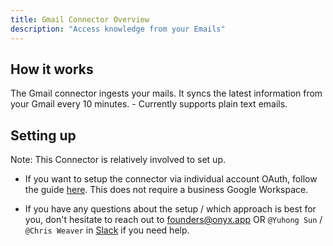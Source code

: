 ```yaml
---
title: Gmail Connector Overview
description: "Access knowledge from your Emails"
---
```


## How it works

The Gmail connector ingests your mails. It syncs the latest information from
your Gmail every 10 minutes. - Currently supports plain text emails.

## Setting up

Note: This Connector is relatively involved to set up.

- If you want to setup the connector via individual account OAuth, follow the guide [here](/connectors/gmail/oauth).
  This does not require a business Google Workspace.

- If you have any questions about the setup / which approach is best for you, don't hesitate to reach out
  to [founders@onyx.app](mailto:founders@onyx.app) OR `@Yuhong Sun` / `@Chris Weaver` in
  [Slack](https://join.slack.com/t/onyx-dot-app/shared_invite/zt-34lu4m7xg-TsKGO6h8PDvR5W27zTdyhA) if you need help.
